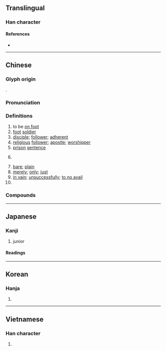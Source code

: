 {{also|徙}}
{{character info/new}}
==Translingual==

===Han character===
{{Han char|rn=60|rad=彳|as=07|sn=10|four=24281|canj=HOGYO|ids=⿰彳走}}

====References====
* {{Han ref|kx=0367.220|dkj=10121|dj=0691.050|hdz=20823.030|uh=5F92|ud=24466|bh=AE7B|bd=44667}}

----

==Chinese==
{{zh-forms|alt=𨑒}}

===Glyph origin===
{{Han etym}}
{{Han compound|辵|土|c1=s|c2=p|t1=walk|ls=psc}}.

===Pronunciation===
{{zh-pron
|m=tú
|c=tou4
|h=pfs=thù
|mn=tô͘
|mn-t=tu5
|w=3du
|mc=y
|oc=y
|cat=v,n,a,adv,pn
}}

===Definitions===
{{zh-hanzi}}

# to be [[on foot]]
# [[foot]] [[soldier]]
# [[disciple]]; [[follower]]; [[adherent]]
# [[religious]] [[follower]]; [[apostle]]; [[worshipper]]
# [[prison]] [[sentence]]
# {{lb|zh|derogatory}} {{n-g|suffix for people with certain characteristics}}
# [[bare]]; [[plain]]
# [[merely]]; [[only]]; [[just]]
# [[in vain]]; [[unsuccessfully]]; [[to no avail]]
# {{surname|lang=zh}}

===Compounds===
{{zh-der|僧徒|徒具|徒兵|徒不上墓|丹徒布衣|徒費脣舌|家徒壁立|好色之徒|實繁有徒|徒步當車|信徒|不肖之徒|佞徒損友|亡命之徒|徒刑|徒眾|惡徒|吾徒|不逞之徒|徒有虛名|徒有其名|徒跣|上首徒弟|徒隸|徒陳空文|徒費無益|徒步|徒歌|徒杠|徒搏|徒手操|徒手|徒弟|徒廢脣舌|徒子徒孫|徒勞無益|徒勞往返|徒勞|徒兒|徒亂人意|廝徒|徒託空言|上色徒弟|學徒|帶徒弟|師徒|市井之徒|奸徒|司徒|左徒|家徒四壁|工徒|匪徒|徒行|息徒|十二使徒|使徒|好事之徒|凶徒|大司徒|徒步旅行|學徒工|囚徒|叛徒|博徒|回教徒|家徒甚殷|徒負虛名|徒然|不法之徒|刁徒|學徒制|徒勞無功|株送徒|法徒|棍徒|斗筲之徒|狂徒|有期徒刑|授徒|煙波釣徒|歹徒橫行|教徒|福不徒來|擔負公徒|歹徒|登徒子|穴處之徒|潑無徒|生徒|滿徒|狐鼠之徒|無期徒刑|無徒|暴徒|木石為徒|無籍之徒|清教徒|章句之徒|釣徒|騙徒|高徒|車徒|門徒|酒色之徒|鹽徒|繁有徒|高陽酒徒|馬齒徒增|馬齒徒長|賭徒|絳帳授徒|酒徒|饕餮之徒|躍躍狂徒|義徒|豪俠強徒|黨徒|非徒|藝徒|纓緌之徒}}

----

==Japanese==

===Kanji===
{{ja-kanji|grade=4|rs=彳07}}

# junior

====Readings====
{{ja-readings
|kanon=と
|kun=いたずら-, あだ-, かち-, ともがら-, むだ-
}}

----

==Korean==

===Hanja===
{{ko-hanja|hangeul=도|eumhun=|rv=do|mr=to|y=to}}

# {{defn|lang=ko|sort=彳07}}

----

==Vietnamese==

===Han character===
{{vi-hantu|[[đồ]]|rs=彳07}}

# {{defn|lang=vi|sort=彳07}}